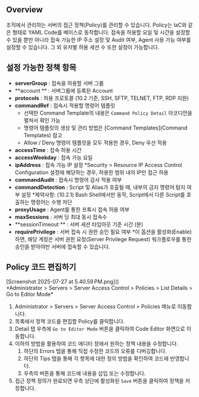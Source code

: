 ## Overview
조직에서 관리하는 서버의 접근 정책(Policy)를 관리할 수 있습니다. Policy는 IaC와 같은 형태로 YAML Code를 베이스로 동작합니다. 접속을 허용할 요일 및 시간을 설정할 수 있을 뿐만 아니라 접속 가능한 IP 주소 설정 및 Audit 여부, Agent 사용 가능 여부를 설정할 수 있습니다. 그 외 유저별 허용 세션 수 또한 설정이 가능합니다.



## 설정 가능한 정책 항목
* **serverGroup**  : 접속을 허용할 서버 그룹
* **account ** : 서버그룹에 등록된 Account
* **protocols**  : 허용 프로토콜 (10.2 기준, SSH, SFTP, TELNET, FTP, RDP 지원)
* **commandRef**  : 접속시 적용할 명령어 템플릿
    * 선택한 Command Template의 내용은 `Command Policy Detail` 아코디언을 펼쳐서 확인 가능
    * 명령어 템플릿의 생성 및 관리 방법은 [Command Templates](Command Templates) 참고
    * Allow / Deny 명령어 템플릿을 모두 적용한 경우, Deny 우선 적용
* **accessTime**  : 접속 허용 시간
* **accessWeekday**  : 접속 가능 요일
* **ipAddress**  : 접속 가능 IP 설정 *Security &gt; Resource IP Access Control Configuration 설정에 해당하는 경우, 허용한 범위 내의 IP만 접근 허용
* **commandAudit**  : 접속시 명령어 감사 적용 여부
* **commandDetection**  : Script 및 Alias가 호출될 때, 내부의 금지 명령어 탐지 여부 설정 *제약사항: (10.2.1) Bash Shell에서만 동작, Script에서 다른 Script를 호출하는 명령어는 수행 차단
* **proxyUsage**  : Agent를 통한 프록시 접속 허용 여부
* **maxSessions**  : 서버 당 최대 동시 접속수
* **sessionTimeout ** : 서버 세션 타임아웃 기준 시간 (분)
* **requirePrivilege** : 서버 접속 시 권한 승인 필요 여부 *이 옵션을 활성화(Enable)하면, 해당 계정은 서버 권한 요청(Server Privilege Request) 워크플로우를 통한 승인을 받아야만 서버에 접속할 수 있습니다.



## Policy 코드 편집하기
<p align="center">
<div>[Screenshot 2025-07-27 at 5.40.59 PM.png]()</div>
*Administrator &gt; Servers &gt; Server Access Control &gt; Policies &gt; List Details &gt; Go to Editor Mode*
</p>

1. Administrator &gt; Servers &gt; Server Access Control &gt; Policies 메뉴로 이동합니다.
2. 목록에서 정책 코드를 편집할 Policy를 클릭합니다.
3. Detail 탭 우측에 `Go to Editor Mode` 버튼을 클릭하여 Code Editor 화면으로 이동합니다.
4. 이하의 방법을 활용하여 코드 에디터 창에서 원하는 정책 내용을 수정합니다.
    1. 하단의 Errors 탭을 통해 직접 수정한 코드의 오류를 디버깅합니다.
    2. 하단의 Tips 탭을 통해 각 항목에 대한 정의 방법을 확인하여 코드에 반영합니다.
    3. 우측의 버튼을 통해 코드에 내용을 삽입 또는 수정합니다.
5. 접근 정책 정의가 완료되면 우측 상단에 활성화된 `Save` 버튼을 클릭하여 정책을 저장합니다.
